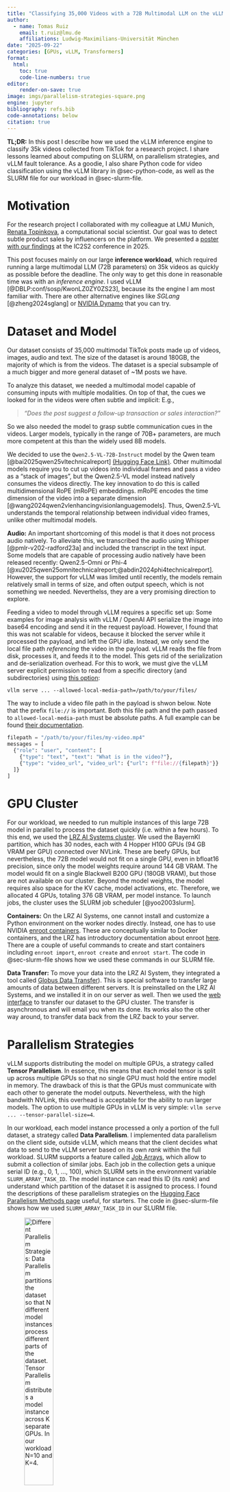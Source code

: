 ```yaml
---
title: "Classifying 35,000 Videos with a 72B Multimodal LLM on the vLLM Engine"
author:
  - name: Tomas Ruiz
    email: t.ruiz@lmu.de
    affiliations: Ludwig-Maximilians-Universität München
date: "2025-09-22"
categories: [GPUs, vLLM, Transformers]
format:
  html:
    toc: true
    code-line-numbers: true
editor:
    render-on-save: true
image: imgs/parallelism-strategies-square.png
engine: jupyter
bibliography: refs.bib
code-annotations: below
citation: true
---
```


**TL;DR:** In this post I describe how we used the vLLM inference engine to classify 35k videos collected from TikTok for a research project.
I share lessons learned about computing on SLURM, on parallelism strategies, and vLLM fault tolerance.
As a goodie, I also share Python code for video classification using the vLLM library in @sec-python-code, 
as well as the SLURM file for our workload in @sec-slurm-file.

# Motivation

For the research project I collaborated with my colleague at LMU Munich, [Renata Topinkova](https://renatatopinkova.github.io/), a computational social scientist.
Our goal was to detect subtle product sales by influencers on the platform. We presented a [poster with our findings](./other-files/poster_ic2s2_25.pdf) at the IC2S2 conference in 2025.

This post focuses mainly on our large **inference workload**, which required running a large multimodal LLM (72B parameters) on 35k videos as quickly as possible before the deadline.
The only way to get this done in reasonable time was with an _inference engine_. I used vLLM [@DBLP:conf/sosp/KwonLZ0ZY0ZS23], because its the engine I am most familiar with.
There are other alternative engines like _SGLang_ [@zheng2024sglang] or [NVIDIA Dynamo](https://github.com/ai-dynamo/dynamo) that you can try.

# Dataset and Model
Our dataset consists of 35,000 multimodal TikTok posts made up of videos, images, audio and text.
The size of the dataset is around 180GB, the majority of which is from the videos.
The dataset is a special subsample of a much bigger and more general dataset of ~1M posts we have.

To analyze this dataset, we needed a multimodal model capable of consuming inputs with multiple modalities.
On top of that, the cues we looked for in the videos were often subtle and implicit: E.g.,

> _"Does the post suggest a follow-up transaction or sales interaction?"_

So we also needed the model to grasp subtle communication cues in the videos.
Larger models, typically in the range of 70B+ parameters, are much more competent at this than the widely used 8B models.

We decided to use the `Qwen2.5-VL-72B-Instruct` model by the Qwen team [@bai2025qwen25vltechnicalreport] [(Hugging Face Link)](https://huggingface.co/Qwen/Qwen2.5-VL-3B-Instruct).
Other multimodal models require you to cut up videos into individual frames and pass a video as a "stack of images", but the Qwen2.5-VL model instead natively consumes the videos directly.
The key innovation to do this is called multidimensional RoPE (mRoPE) embeddings.
mRoPE encodes the time dimension of the video into a separate dimension [@wang2024qwen2vlenhancingvisionlanguagemodels].
Thus, Qwen2.5-VL understands the temporal relationship between individual video frames, unlike other multimodal models.

**Audio:** An important shortcoming of this model is that it does not process audio natively.
To alleviate this, we transcribed the audio using Whisper [@pmlr-v202-radford23a] and included the transcript in the text input.
Some models that are capable of processing audio natively have been released recently: Qwen2.5-Omni or Phi-4 [@xu2025qwen25omnitechnicalreport;@abdin2024phi4technicalreport].
However, the support for vLLM was limited until recently, the models remain relatively small in terms of size, and often output speech, which is not something we needed.
Neverthelss, they are a very promising direction to explore.

Feeding a video to model through vLLM requires a specific set up:
Some examples for image analysis with vLLM / OpenAI API serialize the image into base64 encoding and send it in the request payload.
However, I found that this was not scalable for videos, because it blocked the server while it processed the payload, and left the GPU idle.
Instead, we only send the local file path _referencing_ the video in the payload.
vLLM reads the file from disk, processes it, and feeds it to the model.
This gets rid of the serialization and de-serialization overhead.
For this to work, we must give the vLLM server explicit permission to read from a specific directory (and subdirectories) using [this option](https://docs.vllm.ai/en/latest/configuration/engine_args.html#-allowed-local-media-path): 

```shell
vllm serve ... --allowed-local-media-path=/path/to/your/files/
``` 
The way to include a video file path in the payload is shwon below. Note that the prefix `file://` is important. Both this file path and the path passed to `allowed-local-media-path` must be absolute paths. A full example can be found [their documentation](https://github.com/QwenLM/Qwen3-VL/blob/6e98a0a62bce167c5802ae6f5f95fcd97d2634cf/README.md?plain=1#L286).
```python
filepath = "/path/to/your/files/my-video.mp4"
messages = [
  {"role": "user", "content": [
    {"type": "text", "text": "What is in the video?"},
    {"type": "video_url", "video_url": {"url": f"file://{filepath}"}}
  ]}
]
```

# GPU Cluster

For our workload, we needed to run multiple instances of this large 72B model in parallel to process the dataset quickly (i.e. within a few hours).
To this end, we used the [LRZ AI Systems cluster](https://doku.lrz.de/lrz-ai-systems-11484278.html).
We used the BayernKI partition, which has 30 nodes, each with 4 Hopper H100 GPUs (94 GB VRAM per GPU) connected over NVLink.
These are beefy GPUs, but nevertheless, the 72B model would not fit on a single GPU, even in bfloat16 precision, since only the model weights require around 144 GB VRAM.
The model would fit on a single Blackwell B200 GPU (180GB VRAM), but those are not available on our cluster.
Beyond the model weights, the model requires also space for the KV cache, model activations, etc.
Therefore, we allocated 4 GPUs, totaling 376 GB VRAM, per model instance.
To launch jobs, the cluster uses the SLURM job scheduler [@yoo2003slurm].

**Containers:** On the LRZ AI Systems, one cannot install and customize a Python environment on the worker nodes directly.
Instead, one has to use NVIDIA [enroot containers](https://github.com/NVIDIA/enroot).
These are conceptually similar to Docker containers, and the LRZ has introductory documentation about enroot [here](https://doku.lrz.de/4-1-enroot-introduction-1895502566.html).
There are a couple of useful commands to create and start containers including `enroot import`, `enroot create` and `enroot start`.
The code in @sec-slurm-file shows how we used these commands in our SLURM file.

**Data Transfer:** To move your data into the LRZ AI System, they integrated a tool called [Globus Data Transfer](https://doku.lrz.de/dss-how-globus-data-transfer-and-globus-sharing-for-dss-works-11484489.html)).
This is special software to transfer large amounts of data between different servers.
It is preinstalled on the LRZ AI Systems, and we installed it in on our server as well.
Then we used the [web interface](https://app.globus.org/) to transfer our dataset to the GPU cluster.
The transfer is asynchronous and will email you when its done.
Its works also the other way around, to transfer data back from the LRZ back to your server.

# Parallelism Strategies
vLLM supports distributing the model on multiple GPUs, a strategy called **Tensor Parallelism**.
In essence, this means that each model tensor is split up across multiple GPUs so that no single GPU must hold the entire model in memory.
The drawback of this is that the GPUs must communicate with each other to generate the model outputs.
Nevertheless, with the high bandwith NVLink, this overhead is acceptable for the ability to run larger models.
The option to use multiple GPUs in vLLM is very simple: `vllm serve ... --tensor-parallel-size=4`.

In our workload, each model instance processed a only a portion of the full dataset, a strategy called **Data Parallelism**.
I implemented data parallelism on the client side, outside vLLM,
which means that the client decides what data to send to the vLLM server based on its own _rank_ within the full workload.
SLURM supports a feature called [Job Arrays](https://slurm.schedmd.com/job_array.html), which allow to submit a collection of similar jobs.
Each job in the collection gets a unique serial ID (e.g., 0, 1, ..., 100), which SLURM sets in the environment variable `SLURM_ARRAY_TASK_ID`.
The model instance can read this ID (its _rank_) and understand which partition of the dataset it is assigned to process.
I found the descriptions of these parallelism strategies on the [Hugging Face Parallelism Methods page](https://huggingface.co/docs/transformers/main/perf_train_gpu_many) useful, for starters.
The code in @sec-slurm-file shows how we used `SLURM_ARRAY_TASK_ID` in our SLURM file.


![Different Parallelism Strategies: Data Parallelism partitions the dataset so that $N$ different model instances process different parts of the dataset. Tensor Parallelism distributes a model instance across $K$ separate GPUs. In our workload $N=10$ and $K=4$.](imgs/parallelism-strategies.png){width="40%" text-align="left" fig-alt="Different Parallelism Strategies" .lightbox}

# Fault Tolerance
The vLLM library supports different inference modes:
It is possible to use _batch processing_, which takes a batch of requests at once, processes them
and returns the results.
Alternatively, its possible to spin up an inference server behind an OpenAI-compatible API,
which takes requests _asynchronously_, and returns the results individually as they become available.
For our large workload, we expected the batch processing to be more efficient, but at the time of writing,
the batch processing code **blocked** until all requests were completed before returning.
If any error occurred during processing, the entire batch would fail, and failures were more common than one would expect:
E.g. an exception was raised mid-workload because a long video did not fit in the context window.

Therefore, I opted for the asynchronous inference mode, which offered better **fault tolerance**.
As soon as a request completed, we dumped its result to a file with JSON-lines format.
If the workload failed halfway, we still had all previous results on disk.
If a single request failed (e.g. video too long), it was also logged to the results file.
This approach made it possible to restart the a failed workload later, by determining which requests were still missing from the results file.
The JSON-lines file format allows for efficient append-only incremental writes, but is not a very efficient data format for downstream use, because it takes up a lot of disk space and is slow to read.
Therefore, once result files were complete, we converted them to the [parquet format](https://github.com/apache/parquet-format), which has great lossless compression, and is super fast to read.

Sending thousands of multimodal requests at the server **concurrently** choked it, because the server accepted all requests and started processing all videos (e.g. loading from disk), but neglected generating tokens.
On top of this, processing too many concurrent requests filled up the KV cache very quickly.
You could observe this in the vLLM logs: the KV cache utilization spiked to 100% and stayed there for most of the workload.
To cope with this, the server evicted blocks from the KV cache, and put most requests back in the queue, where they effectively sat idle.
To prevent this situation, I implemented a client-side throttling mechanism, which limited the number of requests sent to the server at the same time.
We set 16 concurrent requests for QwenVL-2.5-72B.
Getting this to work properly with Python's `asyncio` library and correct timeouts was tricky, but now you can just [copy the code from my repo](https://github.com/tomasruizt/llm_app/blob/8e122aed8f81880c4299416ffacc562c4b5f150f/llmlib/llmlib/openai/openai_completion.py#L174) or use the Python code from @sec-python-code directly.

## Preventing Clashes
Multiple model instances might be colocated on the same node, e.g. a 8 GPU node can host 2x4 GPU jobs. To prevent the jobs from clashing over the same vLLM port, we set different ports for each model instance based on its rank (`SLURM_ARRAY_TASK_ID`).
We also gave each model instance a unique enroot container name based on the `SLURM_ARRAY_TASK_ID`, to prevent co-located jobs from clashing over the same container name.
Also, we deleted the created enroot container after the job finished.
To diagnose the failure of an individual job task within a job array, its useful to pipe `stderr` and `stdout` of each job task to different files, as shown in lines 5 and 6 of our SLURM file in @sec-slurm-file. 
Its possible to restart individual job tasks within a job array with SLURM: `sbatch <slurm-file> --array=<failed-task-id>`.

# Prefill-Decode Ratio

We processed over 552 million input tokens, and generated over 9 million output tokens.
Per request, we processed 15.8k input tokens and produced over 250 output tokens, on average.
The ratio of input tokens to output tokens is very skewed (61 to 1).
It means that most compute in our workload was not spent decoding long answers, but rather processing the many input tokens.
The workload is therefore called "prefill-heavy".
This contrasts to "decode-heavy" workloads, like those involved in solving mathematical problems that generate a long answer including reasoning.
The prefill step is generally speaking compute-bound rather than memory-bound, so our workload likely exploits the full compute capacity of the GPUs.
@fig-input-tokens and @fig-output-tokens shows the distribution of input and output tokens for the entire workload.

![**Distribution of Input Tokens**. The distribution is skewed to the left, and most requests created between 5k and 20k input tokens. There were a few outliers with as much as 123k input tokens.](imgs/input_tokens.png){width="80%" text-align="left" fig-alt="Number of input tokens" .lightbox #fig-input-tokens}

![**Distribution of Output Tokens**. Its important to note that the x-scale is _100 times smaller_ than for input tokens. Most requests produced between 50 and 600 output tokens. The bimodal shape is caused likely because our prompt instructed the model to respond follow-up questions only in specific cases.](imgs/output_tokens.png){width="80%" text-align="left" fig-alt="Number of output tokens" .lightbox #fig-output-tokens}

# Throughput Stats

I estimated from the logs that the **throughput** per model instance was ~2,95 seconds per request (~3 for simplicity).
Dividing the ~15k input tokens and ~60 output tokens per request, give a throughput of 5k input tokens and 20 output tokens per second per model instance (5020 tokens/s total throughput).

This is a high throughput compared to other benchmarks:
The vLLM documentation reports a [synthetic benchmark](https://docs.vllm.ai/projects/recipes/en/latest/Qwen/Qwen2.5-VL.html#qwen25vl-72b-benchmark-on-random-synthetic-dataset) with a ratio of ~9:1 input tokens per output token,
which achieves a lower throughput of 1461 tokens/s.
The higher throughput of our workload might be because its more prefill-heavy and better saturates the GPUs compute capacity.
NVIDIA has also reported [performance benchmarks](https://docs.nvidia.com/nim/benchmarking/llm/latest/performance.html#llama-3-3-70b-instruct-results) for the similarly sized Llama-3.3-70b-instruct running  on 4 H100 GPUs and their [NIM](https://docs.nvidia.com/nim/large-language-models/latest/getting-started.html) inference framework.
However, the peak throughputs reported by NVIDIA vary _a lot_ depending not only on the ratio of input to output tokens, but also the total number of tokens per request, with throughput peaks ranging from 349 to 6085 tokens/s (I report their best results in @tbl-throughput-stats).
The throughput we achieved is competitive without being "too good to be true" 🚀.

| Benchmark | Model | In. Toks | Out. Toks | Tok. Ratio | GPUs | Throughput $\uparrow$|
|----|----|---|---|---|----|----|
| NVIDIA NIM | Llama-3.3-70b | 1000 | 1000 | 1:1 | 4 H100 80GB | **6085 tok/s** |
| Ours (Videos) | Qwen2.5-VL-72B | 15000 | 250 | 61:1 | 4 H100 96GB | 5020 tok/s |
| vLLM (Synthetic) | Qwen2.5-VL-72B | 8000 | 900 | 9:1 | 4 A100 80GB | 1461 tok/s |

: **Throughput Comparison.** All benchmarks use instruct models. Input and output tokens are per request. The token ratio tells if the workload is prefill- or decode-heavy. The NVIDIA numbers are the most optimistic from their benchmarks. {#tbl-throughput-stats}

All benchmarks used different GPUs. I searched for the difference between the H100 80GB and the H100 96GB GPUs, and found [this comparison](https://www.ionos.com/digitalguide/server/know-how/nvidia-h100/) which says the former card has more bfloat16 compute power (1979 vs 1671 TFLOPS), while the latter has higher memory bandwidth (3,9 vs 3,35 TB/s), so its not clear if they offer clear advantages to either side.

# Costs

In terms of total runtime, the workload required 3s/post * 35k posts = 105k s $\approx$ 29hr.
The cost of renting an equivalent H100 GPU on [Runpod.io](https://www.runpod.io/) is $3,07/hr per GPU (as of 2025-09-24).
The total cost of the workload would be $3,07 * 4 GPUs * 29hr = $356,12 (not a very expensive workload).
Nevertheless, this does not include the time spent setting up the workload, debugging failures, and tweaking parameters, which required running at least one model instance, i.e. $12/hr equivalent.

![**H100 NVL Rent Cost.** The cost shown is per GPU per hour. The workload required 4 GPUs per model insance for 29 hours.](imgs/h100-nvl-cost-per-hour.png){width="60%" fig-alt="H100 NVL Renting Costs" .lightbox #fig-h100-nvl-cost-per-hour}

# Results

In terms of social science, we found interesting results, e.g. that a lot of posts promoted a product (42%), and the most common product was dietary supplements (16%).
More details in the [IC2S2 poster](./other-files/poster_ic2s2_25.pdf).

# Conclusion

Successfully processing 35,000 multimodal TikTok videos with a 72B parameter model required combining vLLM's tensor parallelism across 4 H100 GPUs with data parallelism via SLURM job arrays.
Key lessons learned include using asynchronous processing for better fault tolerance, client-side throttling to prevent vLLM server overload, and proper job isolation to avoid conflicts between tasks colocated on the same node.
I hope this post is useful to other researchers aiming to analyze large multimodal/video datasets with LLMs that require multiple GPUs.

**Outlook:** In the future I hope to scale this pipeline to 1M videos, and push the throughput limits with quantization methods and speculative decoding.
Testing audio-capable models is also high on my agenda.
If you are interested in collaborating on large-scale inference, reach out to me! 🚀

# SLURM File {#sec-slurm-file}
Below is a Github gist of the SLURM file to submit our workload on the LRZ AI Systems.
It shows how to request multiple GPUs, configure SLURM job arrays, set vLLM ports, setup & teardown of enroot container, etc.
Unlike the Python code, this will not run without the dataset, but it shows the general workflow.

<script src="https://gist.github.com/tomasruizt/6b48b51c343b48ee2f1a3ebb9a6ea129.js"></script>

# Python Code {#sec-python-code}
The code below shows how to use Python to (1) start up the vLLM server, and (2) send
concurrent requests to the server. It uses a library I wrote for this purpose: [Github/tomasruizt/llm_app](https://github.com/tomasruizt/llm_app). The snippet below is in the repo's `examples/` directory.

<script src="https://emgithub.com/embed-v2.js?target=https%3A%2F%2Fgithub.com%2Ftomasruizt%2Fllm_app%2Fblob%2Fmain%2Fexamples%2Fvllm-video-inference.py&style=github&type=code&showBorder=on&showLineNumbers=on&showFileMeta=on&showFullPath=on&showCopy=on"></script>

# References
<!-- 
What to write about
✅ The model, how many GPUs are needed (Tensor Parallelism)
✅ that we transcribe using whisper
✅ How I split the dataset (Data Parallelism)
✅ The LRZ, what GPUs and nodes are available
   ✅ how these are connected to each other
✅ SLURM, how array jobs work
  ✅ preventing port clashes
✅ The posts are multimodal: videos, imgs, text
✅ Incremental progress by splitting requests from backend server
✅Client-side throttling, since different models have different reqs

✅ How much storage is 35k videos in TB
✅ Write about enroot containers
✅ make a pciture display tensor parallelism & data parallelism
✅ Include a snippet about how to use your llm_app library.
Results: 
  ✅ How many tokens did we process?
  ✅How many posts actually promote a product?
  How long did it take to process the dataset?
-->